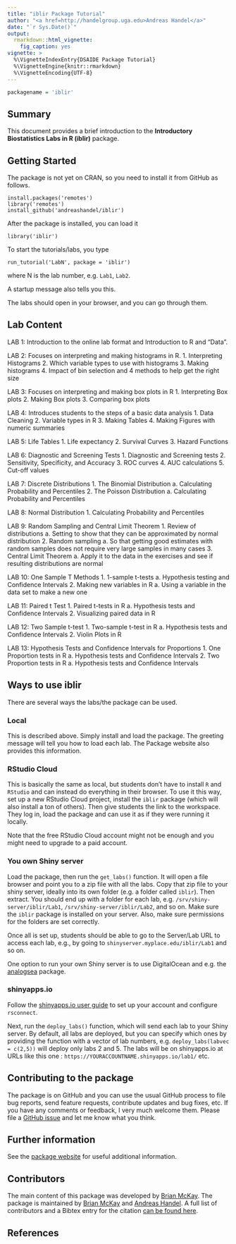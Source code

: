 ```yaml
---
title: "iblir Package Tutorial"
author: "<a href=http://handelgroup.uga.edu>Andreas Handel</a>"
date: "`r Sys.Date()`"
output:
  rmarkdown::html_vignette:
    fig_caption: yes
vignette: >
  %\VignetteIndexEntry{DSAIDE Package Tutorial}
  %\VignetteEngine{knitr::rmarkdown}
  %\VignetteEncoding{UTF-8}
---
```


``` r
packagename = 'iblir'
```


## Summary

This document provides a brief introduction to the **Introductory Biostatistics Labs in R (iblir)** package.


## Getting Started

The package is not yet on CRAN, so you need to install it from GitHub as follows.

``` 
install.packages('remotes')
library('remotes')
install_github('andreashandel/iblir')
```

After the package is installed, you can load it

```
library('iblir')
```

To start the tutorials/labs, you type
```
run_tutorial('LabN', package = 'iblir')
```
where N is the lab number, e.g. `Lab1`, `Lab2`.

A startup message also tells you this.

The labs should open in your browser, and you can go through them.


## Lab Content


LAB 1: Introduction to the online lab format and Introduction to R and “Data”.  

LAB 2: Focuses on interpreting and making histograms in R. 
1.	Interpreting Histograms 
2.	Which variable types to use with histograms
3.	Making histograms 
4.	Impact of bin selection and 4 methods to help get the right size

LAB 3: Focuses on interpreting and making box plots in R
1.	Interpreting Box plots
2.	Making Box plots
3.	Comparing box plots

LAB 4: Introduces students to the steps of a basic data analysis
1.	Data Cleaning 
2.	Variable types in R
3.	Making Tables 
4.	Making Figures with numeric summaries

LAB 5: Life Tables
1.	Life expectancy 
2.	Survival Curves
3.	Hazard Functions

LAB 6: Diagnostic and Screening Tests
1.	Diagnostic and Screening tests
2.	Sensitivity, Specificity, and Accuracy
3.	ROC curves 
4.	AUC calculations
5.	Cut-off values

LAB 7: Discrete Distributions
1.	The Binomial Distribution
a.	Calculating Probability and Percentiles
2.	The Poisson Distribution
a.	Calculating Probability and Percentiles

LAB 8: Normal Distribution
1.	Calculating Probability and Percentiles

LAB 9: Random Sampling and Central Limit Theorem
1.	Review of distributions
a.	Setting to show that they can be approximated by normal distribution
2.	Random sampling
a.	So that getting good estimates with random samples does not require very large samples in many cases 
3.	Central Limit Theorem 
a.	Apply it to the data in the exercises and see if resulting distributions are normal

LAB 10: One Sample T Methods
1.	1-sample t-tests
a.	Hypothesis testing and Confidence Intervals
2.	Making new variables in R
a.	Using a variable in the data set to make a new one

LAB 11: Paired t Test
1.	Paired t-tests in R
a.	Hypothesis tests and Confidence Intervals
2.	Visualizing paired data in R

LAB 12: Two Sample t-test
1.	Two-sample t-test in R 
a.	Hypothesis tests and Confidence Intervals
2.	Violin Plots in R

LAB 13: Hypothesis Tests and Confidence Intervals for Proportions
1.	One Proportion tests in R
a.	Hypothesis tests and Confidence Intervals
2.	Two Proportion tests in R
a.	Hypothesis tests and Confidence Intervals



## Ways to use iblir

There are several ways the labs/the package can be used.


### Local

This is described above. Simply install and load the package. The greeting message will tell you how to load each lab. The Package website also provides this information.

### RStudio Cloud

This is basically the same as local, but students don't have to install `R` and `RStudio` and can instead do everything in their browser. 
To use it this way, set up a new RStudio Cloud project, install the `iblir` package (which will also install a ton of others). Then give students the link to the workspace. They log in, load the package and can use it as if they were running it locally.

Note that the free RStudio Cloud account might not be enough and you might need to upgrade to a paid account.

### You own Shiny server

Load the package, then run the `get_labs()` function. It will open a file browser and point you to a zip file with all the labs. Copy that zip file to your shiny server, ideally into its own folder (e.g. a folder called `iblir`). Then extract. You should end up with a folder for each lab, e.g. `/srv/shiny-server/iblir/Lab1`, `/srv/shiny-server/iblir/Lab2`, and so on. Make sure the `iblir` package is installed on your server. Also, make sure permissions for the folders are set correctly.

Once all is set up, students should be able to go to the Server/Lab URL to access each lab, e.g., by going to `shinyserver.myplace.edu/iblir/Lab1` and so on.

One option to run your own Shiny server is to use DigitalOcean and e.g. the [analogsea](https://pacha.dev/analogsea/) package.


### shinyapps.io

Follow the [shinyapps.io user guide](https://docs.rstudio.com/shinyapps.io/index.html) to set up your account and configure `rsconnect`.

Next, run the `deploy_labs()` function, which will send each lab to your Shiny server. By default, all labs are deployed, but you can specify which ones by providing the function with a vector of lab numbers, e.g. `deploy_labs(labvec = c(2,5))` will deploy only labs 2 and 5. 
The labs will be on shinyapps.io at URLs like this one : `https://YOURACCOUNTNAME.shinyapps.io/lab1/` etc.


## Contributing to the package

The package is on GitHub and you can use the usual GitHub process to file bug reports, send feature requests, contribute updates and bug fixes, etc. If you have any comments or feedback, I very much welcome them. Please file a [GitHub issue](https://github.com/andreashandel/iblir/issues) and let me know what you think.


## Further information

See the [package website](https://andreashandel.github.io/iblir/) for useful additional information.


## Contributors

The main content of this package was developed by [Brian McKay](https://brianmckay.netlify.app/). The package is maintained by [Brian McKay](https://brianmckay.netlify.app/) and [Andreas Handel](https://www.andreashandel.com/). A full list of contributors and a Bibtex entry for the citation [can be found here](https://andreashandel.github.io/iblir/authors.html).



## References
